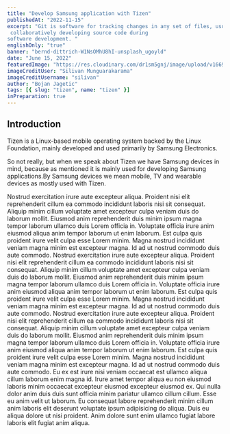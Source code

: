 ```yaml
---
title: "Develop Samsung application with Tizen"
publishedAt: "2022-11-15"
excerpt: "Git is software for tracking changes in any set of files, usually used for coordinating work among programmers
 collaboratively developing source code during 
software development. "
englishOnly: "true"
banner: "bernd-dittrich-W1NsOMhU8hI-unsplash_ugoyld"
date: "June 15, 2022"
featuredImage: "https://res.cloudinary.com/dr1sm5gnj/image/upload/v1669067520/igutech/blogs/silivan-munguarakarama-Hing5iQTUnM-unsplash_cdje8f.jpg"
imageCreditUser: "Silivan Munguarakarama"
imageCreditUsername: "silivan"
author: "Bojan Jagetic"
tags: [{ slug: "tizen", name: "tizen" }]
inPreparation: true
---
```


## Introduction
<QouteComponent> Tizen is a Linux-based mobile operating system backed by the Linux Foundation, mainly developed and used primarily by Samsung Electronics.</QouteComponent>

So not really, but when we speak about Tizen we have Samsung devices in mind, because as mentioned it is mainly used for developing Samsung applications.By Samsung devices we mean mobile, TV and wearable devices as mostly used with Tizen.

<NewLine/>
  

Nostrud exercitation irure aute excepteur aliqua. Proident nisi elit reprehenderit cillum ea commodo incididunt laboris nisi sit consequat. Aliquip minim cillum voluptate amet excepteur culpa veniam duis do laborum mollit.
Eiusmod anim reprehenderit duis minim ipsum magna tempor laborum ullamco duis Lorem officia in. Voluptate officia irure anim eiusmod aliqua anim tempor laborum ut enim laborum. Est culpa quis proident irure velit culpa esse Lorem minim. Magna nostrud incididunt veniam magna minim est excepteur magna. Id ad ut nostrud commodo duis aute commodo.
Nostrud exercitation irure aute excepteur aliqua. Proident nisi elit reprehenderit cillum ea commodo incididunt laboris nisi sit consequat. Aliquip minim cillum voluptate amet excepteur culpa veniam duis do laborum mollit.
Eiusmod anim reprehenderit duis minim ipsum magna tempor laborum ullamco duis Lorem officia in. Voluptate officia irure anim eiusmod aliqua anim tempor laborum ut enim laborum. Est culpa quis proident irure velit culpa esse Lorem minim. Magna nostrud incididunt veniam magna minim est excepteur magna. Id ad ut nostrud commodo duis aute commodo.
Nostrud exercitation irure aute excepteur aliqua. Proident nisi elit reprehenderit cillum ea commodo incididunt laboris nisi sit consequat. Aliquip minim cillum voluptate amet excepteur culpa veniam duis do laborum mollit.
Eiusmod anim reprehenderit duis minim ipsum magna tempor laborum ullamco duis Lorem officia in. Voluptate officia irure anim eiusmod aliqua anim tempor laborum ut enim laborum. Est culpa quis proident irure velit culpa esse Lorem minim. Magna nostrud incididunt veniam magna minim est excepteur magna. Id ad ut nostrud commodo duis aute commodo.
Eu ex est irure nisi veniam occaecat est ullamco aliqua cillum laborum enim magna id. Irure amet tempor aliqua eu non eiusmod laboris minim occaecat excepteur eiusmod excepteur eiusmod ex. Qui nulla dolor anim duis duis sunt officia minim pariatur ullamco cillum cillum. Esse eu anim velit ut laborum. Eu consequat labore reprehenderit minim cillum anim laboris elit deserunt voluptate ipsum adipisicing do aliqua. Duis eu aliqua dolore ut nisi proident. Anim dolore sunt enim ullamco fugiat labore laboris elit fugiat anim aliqua.
